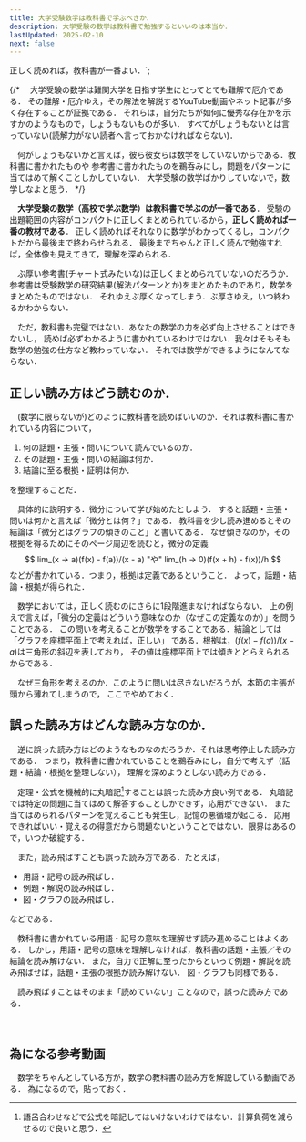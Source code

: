 ```yaml
---
title: 大学受験数学は教科書で学ぶべきか．
description: 大学受験の数学は教科書で勉強するといいのは本当か．
lastUpdated: 2025-02-10
next: false
---
```

正しく読めれば，教科書が一番よい．`;


<CloudinaryImage txt={imageTxt} wid='800' />


{/*
　大学受験の数学は難関大学を目指す学生にとってとても難解で厄介である．
その難解・厄介ゆえ，その解法を解説するYouTube動画やネット記事が多く存在することが証拠である．
それらは，自分たちが如何に優秀な存在かを示すかのようなもので，しょうもないものが多い．
すべてがしょうもないとは言っていない(読解力がない読者へ言っておかなければならない)．

　何がしょうもないかと言えば，彼ら彼女らは数学をしていないからである．教科書に書かれたものや
参考書に書かれたものを鵜呑みにし，問題をパターンに当てはめて解くことしかしていない．
大学受験の数学ばかりしていないで，数学しなよと思う．
*/}

　**大学受験の数学（高校で学ぶ数学）は教科書で学ぶのが一番である**．
受験の出題範囲の内容がコンパクトに正しくまとめられているから，**正しく読めれば一番の教材である**．
正しく読めればそれなりに数学がわかってくるし，コンパクトだから最後まで終わらせられる．
最後までちゃんと正しく読んで勉強すれば，全体像も見えてきて，理解を深められる．

　ぶ厚い参考書(チャート式みたいな)は正しくまとめられていないのだろうか．
参考書は受験数学の研究結果(解法パターンとか)をまとめたものであり，数学をまとめたものではない．
それゆえぶ厚くなってしまう．ぶ厚さゆえ，いつ終わるかわからない．

　ただ，教科書も完璧ではない．あなたの数学の力を必ず向上させることはできないし，
読めば必ずわかるように書かれているわけではない．我々はそもそも数学の勉強の仕方など教わっていない．
それでは数学ができるようになんてならない．

## 正しい読み方はどう読むのか．
　(数学に限らないが)どのように教科書を読めばいいのか．それは教科書に書かれている内容について，
1. 何の話題・主張・問いについて読んでいるのか．
1. その話題・主張・問いの結論は何か．
1. 結論に至る根拠・証明は何か．

を整理することだ．

　具体的に説明する．微分について学び始めたとしよう．
すると話題・主張・問いは何かと言えば「微分とは何？」である．
教科書を少し読み進めるとその結論は「微分とはグラフの傾きのこと」と書いてある．
なぜ傾きなのか，その根拠を得るためにそのページ周辺を読むと，微分の定義
$$
lim_(x -> a)(f(x) - f(a))/(x - a) "や" lim_(h -> 0)(f(x + h) - f(x))/h
$$
などが書かれている．つまり，根拠は定義であるということ．
よって，話題・結論・根拠が得られた．

　数学においては，正しく読むのにさらに1段階進まなければならない．
上の例えで言えば，「微分の定義はどういう意味なのか（なぜこの定義なのか）」を問うことである．
この問いを考えることが数学をすることである．結論としては「グラフを座標平面上で考えれば，正しい」
である．根拠は，$(f(x) - f(a))/(x - a)$は三角形の斜辺を表しており，
その値は座標平面上では傾きととらえられるからである．

　なぜ三角形を考えるのか．このように問いは尽きないだろうが，本節の主張が頭から薄れてしまうので，
ここでやめておく．

## 誤った読み方はどんな読み方なのか．
　逆に誤った読み方はどのようなものなのだろうか．それは思考停止した読み方である．
つまり，教科書に書かれていることを鵜呑みにし，自分で考えず（話題・結論・根拠を整理しない），
理解を深めようとしない読み方である．

　定理・公式を機械的に丸暗記[^1]することは誤った読み方良い例である．
丸暗記では特定の問題に当てはめて解答することしかできず，応用ができない．
また当てはめられるパターンを覚えることも発生し，記憶の悪循環が起こる．
応用できればいい・覚えるの得意だから問題ないということではない．限界はあるので，いつか破綻する．

　また，読み飛ばすことも誤った読み方である．たとえば，
- 用語・記号の読み飛ばし．
- 例題・解説の読み飛ばし．
- 図・グラフの読み飛ばし．

などである．

　教科書に書かれている用語・記号の意味を理解せず読み進めることはよくある．
しかし，用語・記号の意味を理解しなければ，教科書の話題・主張／その結論を読み解けない．
また，自力で正解に至ったからといって例題・解説を読み飛ばせば，話題・主張の根拠が読み解けない．
図・グラフも同様である．

　読み飛ばすことはそのまま「読めていない」ことなので，誤った読み方である．


[^1]:語呂合わせなどで公式を暗記してはいけないわけではない．計算負荷を減らせるので良いと思う．

　

## 為になる参考動画
　数学をちゃんとしている方が，数学の教科書の読み方を解説している動画である．
為になるので，貼っておく．
<YouTube id="AsC2ZfCGAZE" posterQuality="low" />
